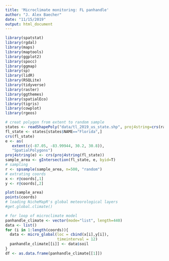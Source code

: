 ```yaml
---
title: 'Microclimate monitoring: FL panhandle'
author: "J. Alex Baecher"
date: "11/15/2019"
output: html_document
---
```


```r
library(spatstat)
library(rgdal)
library(maps)
library(maptools)
library(ggplot2)
library(spocc)
library(ggmap)
library(sp)
library(lidR)
library(RSQLite)
library(tidyverse)
library(raster)
library(ggthemes)
library(spatialEco)
library(tigris)
library(cowplot)
library(rgeos)
```

```r
# creat polygon from extent to random sample
states <- readShapePoly("data/tl_2019_us_state.shp", proj4string=crs(raster), verbose=TRUE)
fl_state <- states[states$NAME=="Florida",]
crs(fl_state)
e <- as(
   extent(c(-87.05, -83.99944, 30.2, 30.8)),
   "SpatialPolygons")
proj4string(e) <- crs(proj4string(fl_state))
sample_area <- gIntersection(fl_state, e, byid=T)
# sampling
r <- spsample(sample_area, n=500, "random") 
# extrating coords
x <- r@coords[,1]
y <- r@coords[,2]

plot(sample_area)
points(coords)
# loading NicheMapR's global meteorological layers
#get.global.climate()
```

```r
# for loop of microclimate model 
panhandle_climate <- vector(mode="list", length=440)
data <- list()
for (i in 1:length(coords)){
  data <- micro_global(loc = cbind(x[i],y[i]),
                       timeinterval = 12)
  panhandle_climate[[i]] <- data$soil
}
df <- as.data.frame(panhandle_climate[[1]])


```















